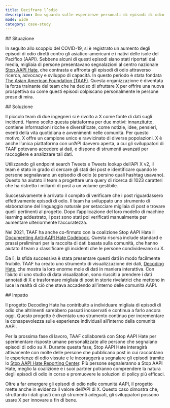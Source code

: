 ```yaml
---
title: Decifrare l’odio
description: Uno sguardo sulle esperienze personali di episodi di odio durante la pandemia di COVID-19
mode: wide
category: case-study
---
```


<div id="situation">
  ## Situazione
</div>

In seguito allo scoppio del COVID-19, si è registrato un aumento degli episodi di odio diretti contro gli asiatico-americani e i nativi delle isole del Pacifico (AAPI). Sebbene alcuni di questi episodi siano stati riportati dai media, migliaia di persone presentavano segnalazioni al centro nazionale [Stop AAPI Hate](https://stopaapihate.org/), che contrasta e affronta gli episodi di odio attraverso ricerca, advocacy e sviluppo di capacità. In questo periodo è stata fondata [The Asian American Foundation (TAAF)](https://www.taaf.org/). Questa organizzazione è diventata la forza trainante del team che ha deciso di sfruttare X per offrire una nuova prospettiva su come questi episodi colpiscano personalmente le persone prese di mira.

<div id="solution">
  ## Soluzione
</div>

Il piccolo team di due ingegneri si è rivolto a X come fonte di dati sugli incidenti. Hanno scelto questa piattaforma per due motivi: innanzitutto, contiene informazioni ricche e diversificate, come notizie, idee, pensieri, eventi della vita quotidiana e avvenimenti nelle comunità. Per questo motivo, X offre un campione unico e ravvicinato di diverse popolazioni. X è anche l’unica piattaforma con un’API davvero aperta, a cui gli sviluppatori di TAAF potevano accedere ai dati, e dispone di strumenti avanzati per raccogliere e analizzare tali dati. 

Utilizzando gli endpoint search Tweets e Tweets lookup dell’API X v2, il team è stato in grado di cercare gli stati dei post e identificare quando le persone segnalavano un episodio di odio (e persino quali hashtag usavano). Questo ha aiutato il team a progettare una query di ricerca di 1023 caratteri che ha ristretto i miliardi di post a un volume gestibile. 

Successivamente è arrivato il compito di verificare che i post riguardassero effettivamente episodi di odio. Il team ha sviluppato uno strumento di elaborazione del linguaggio naturale per setacciare migliaia di post e trovare quelli pertinenti al progetto. Dopo l’applicazione del loro modello di machine learning addestrato, i post sono stati poi verificati manualmente per aumentare ulteriormente l’accuratezza. 

Nel 2021, TAAF ha anche co-firmato con la coalizione Stop AAPI Hate il [Documenting Anti-AAPI Hate Codebook](https://stopaapihate.org/wp-content/uploads/2021/12/SAH-x-TAAF-Codebook-FINAL-2021-08-19.pdf). Questa risorsa include standard e prassi preliminari per la raccolta di dati basata sulla comunità, che hanno aiutato il team a classificare gli incidenti che le persone condividevano su X. 

Da lì, la sfida successiva è stata presentare questi dati in modo facilmente fruibile. TAAF ha creato uno strumento di visualizzazione dei dati, [Decoding Hate](https://decodinghate.taaf.org/), che mostra la loro enorme mole di dati in maniera interattiva. Con l’aiuto di uno studio di data visualization, sono riusciti a prendere i dati annotati di X e trasformare migliaia di post in storie rivelatrici che mettono in luce la realtà di ciò che stava accadendo all’interno delle comunità AAPI.

<div id="impact">
  ## Impatto
</div>

Il progetto Decoding Hate ha contribuito a individuare migliaia di episodi di odio che altrimenti sarebbero passati inosservati e continua a farlo ancora oggi. Questo progetto è diventato uno strumento continuo per incrementare la consapevolezza sulle esperienze individuali all’interno della comunità AAPI.

Per la prossima fase di lavoro, TAAF collaborerà con Stop AAPI Hate per sperimentare risposte umane personalizzate alle persone che segnalano episodi di odio su X. Durante questa fase, Stop AAPI Hate interagirà attivamente con molte delle persone che pubblicano post in cui raccontano le esperienze di odio vissute e le incoraggerà a segnalare gli episodi tramite lo [Stop AAPI Hate Reporting Center](https://stopaapihate.org/). Più persone segnaleranno a Stop AAPI Hate, meglio la coalizione e i suoi partner potranno comprendere la natura degli episodi di odio in corso e promuovere le soluzioni di policy più efficaci. 

Oltre a far emergere gli episodi di odio nelle comunità AAPI, il progetto mette anche in evidenza il valore dell’API di X. Questo caso dimostra che, sfruttando i dati giusti con gli strumenti adeguati, gli sviluppatori possono usare X per innovare a fin di bene.